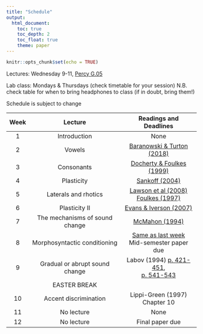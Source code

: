 ```yaml
---
title: "Schedule"
output: 
  html_document:
    toc: true
    toc_depth: 2
    toc_float: true
    theme: paper
---
```




```r
knitr::opts_chunk$set(echo = TRUE)
```

Lectures: Wednesday 9-11, [Percy G.05](https://goo.gl/maps/BhkKtTjDFYE2)

Lab class: Mondays & Thursdays (check timetable for your session)
N.B. check table for when to bring headphones to class (if in doubt, bring them!)

Schedule is subject to change

| Week |             Lecture            |   Readings and Deadlines  |
|:----:|:------------------------------:|:-------------------------:|
|   1  |          Introduction          |            None           |
|   2  |             Vowels             |         [Baranowski & Turton (2018)](https://repository.upenn.edu/pwpl/vol24/iss2/2/)                  |
|   3  |           Consonants           | [Docherty & Foulkes (1999)](https://www.internationalphoneticassociation.org/icphs-proceedings/ICPhS1999/papers/p14_1037.pdf) |
|   4  |           Plasticity           |       [Sankoff (2004)](https://www.ling.upenn.edu/~gillian/PAPERS/Macaulay/MacaulayFINAL.t3.pdf) |
|   5  |      Laterals and rhotics      |       [Lawson et al (2008)](https://repository.upenn.edu/cgi/viewcontent.cgi?article=1060&context=pwpl) <br>[Foulkes (1997)](https://repository.upenn.edu/pwpl/vol4/iss1/16/0)      |
|   6  |          Plasticity II         | [Evans & Iverson (2007)](https://pdfs.semanticscholar.org/b95c/543bae330e36c8e37904edd16785cba5291d.pdf) |
|   7  | The mechanisms of sound change |       [McMahon (1994)](https://newcastle-my.sharepoint.com/:b:/g/personal/ndmt5_newcastle_ac_uk/EWU6Vvr2JVJMuNjUYf3h5_YB9VrpO3hOj_vTgp0xoLvFuw?e=HYbhXa)      |  
|   8  | Morphosyntactic conditioning |      [Same as last week](https://newcastle-my.sharepoint.com/:b:/g/personal/ndmt5_newcastle_ac_uk/EWU6Vvr2JVJMuNjUYf3h5_YB9VrpO3hOj_vTgp0xoLvFuw?e=HYbhXa)    <br> Mid-semester paper due       |
|   9  | Gradual or abrupt sound change  |          Labov (1994) [p. 421-451](https://newcastle-my.sharepoint.com/:b:/g/personal/ndmt5_newcastle_ac_uk/EdfWnSyiGopDtb52Rt4pZcQBpUgwLEG28uUvGY2JyGS4Ww?e=QRniWW), <br> [p. 541-543](https://newcastle-my.sharepoint.com/:b:/g/personal/ndmt5_newcastle_ac_uk/EVVfJwFYZOhJtFhKovpFqSUBJKhGZ3PO0LfNoAhhwZBK0A?e=w9brUf)          |
|      |          EASTER BREAK          |                           |
|  10  |      Accent discrimination     |     Lippi-Green (1997) Chapter 10    |
|  11  |      No lecture     |     None    |
|  12  |      No lecture     |     Final paper due    |